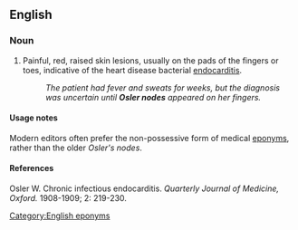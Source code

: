 ==English==
{{wikipedia}}

===Noun===
{{en-noun|-}}
# Painful, red, raised skin lesions, usually on the pads of the fingers or toes, indicative of the heart disease bacterial [[endocarditis]].
#: ''The patient had fever and sweats for weeks, but the diagnosis was uncertain until '''Osler nodes''' appeared on her fingers.''

====Usage notes====
Modern editors often prefer the non-possessive form of medical [[eponyms]], rather than the older ''Osler's nodes''.

====References====
Osler W. Chronic infectious endocarditis. ''Quarterly Journal of Medicine, Oxford.'' 1908-1909; 2: 219-230.

[[Category:English eponyms]]